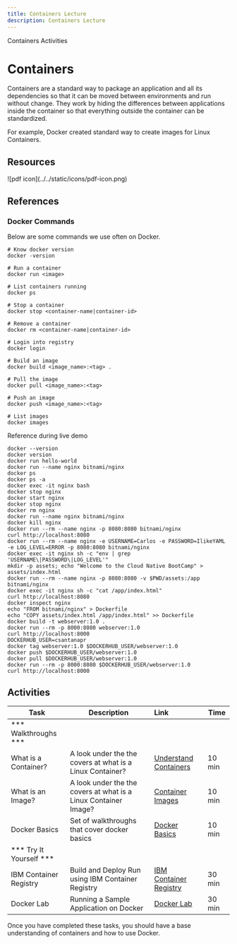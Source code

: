 ```yaml
---
title: Containers Lecture
description: Containers Lecture
---
```


<AnchorLinks>
  <AnchorLink>Containers</AnchorLink>
  <AnchorLink>Activities</AnchorLink>
</AnchorLinks>

# Containers

Containers are a standard way to package an application and all its dependencies so that it can be moved between environments and run without change. They work by hiding the differences between applications inside the container so that everything outside the container can be standardized.

For example, Docker created standard way to create images for Linux Containers.

## Resources

<MiniCard title="Container Basics Presentation" href="/slides/02-Containers-Basics.pdf">
![pdf icon](../../static/icons/pdf-icon.png)
</MiniCard>

## References

### Docker Commands

Below are some commands we use often on Docker.

```
# Know docker version
docker -version

# Run a container
docker run <image>

# List containers running
docker ps

# Stop a container
docker stop <container-name|container-id>

# Remove a container
docker rm <container-name|container-id>

# Login into registry
docker login

# Build an image
docker build <image_name>:<tag> .

# Pull the image
docker pull <image_name>:<tag>

# Push an image
docker push <image_name>:<tag>

# List images
docker images
```

Reference during live demo
```
docker --version
docker version
docker run hello-world
docker run --name nginx bitnami/nginx
docker ps
docker ps -a
docker exec -it nginx bash
docker stop nginx
docker start nginx
docker stop nginx
docker rm nginx
docker run --name nginx bitnami/nginx
docker kill nginx
docker run --rm --name nginx -p 8080:8080 bitnami/nginx
curl http://localhost:8080
docker run --rm --name nginx -e USERNAME=Carlos -e PASSWORD=IlikeYAML -e LOG_LEVEL=ERROR -p 8080:8080 bitnami/nginx
docker exec -it nginx sh -c "env | grep 'USERNAME\|PASSWORD\|LOG_LEVEL'"
mkdir -p assets; echo "Welcome to the Cloud Native BootCamp" > assets/index.html
docker run --rm --name nginx -p 8080:8080 -v $PWD/assets:/app bitnami/nginx
docker exec -it nginx sh -c "cat /app/index.html"
curl http://localhost:8080
docker inspect nginx
echo "FROM bitnami/nginx" > Dockerfile
echo "COPY assets/index.html /app/index.html" >> Dockerfile
docker build -t webserver:1.0 .
docker run --rm -p 8000:8080 webserver:1.0
curl http://localhost:8000
DOCKERHUB_USER=csantanapr
docker tag webserver:1.0 $DOCKERHUB_USER/webserver:1.0
docker push $DOCKERHUB_USER/webserver:1.0
docker pull $DOCKERHUB_USER/webserver:1.0
docker run --rm -p 8000:8080 $DOCKERHUB_USER/webserver:1.0
curl http://localhost:8000
```


## Activities

| Task                            | Description         | Link        | Time    |
| --------------------------------| ------------------  |:----------- |---------|
| *** Walkthroughs ***                         |         |         |     |
| What is a Container? | A look under the the covers at what is a Linux Container? | <a href="https://www.katacoda.com/courses/container-runtimes/what-is-a-container" target="_blank">Understand Containers</a> | 10 min |
| What is an Image? | A look under the the covers at what is a Linux Container Image? | <a href="https://www.katacoda.com/courses/container-runtimes/what-is-a-container-image" target="_blank">Container Images</a> | 10 min |
| Docker Basics | Set of walkthroughs that cover docker basics | <a href="https://www.katacoda.com/courses/docker" target="_blank">Docker Basics</a> | 10 min |
| *** Try It Yourself ***                         |         |         |     |
| IBM Container Registry | Build and Deploy Run using IBM Container Registry  | [IBM Container Registry](./activities/ibmcloud-cr) | 30 min |
| Docker Lab | Running a Sample Application on Docker | [Docker Lab](./activities/) | 30 min |


Once you have completed these tasks, you should have a base understanding of containers and how to use Docker.
